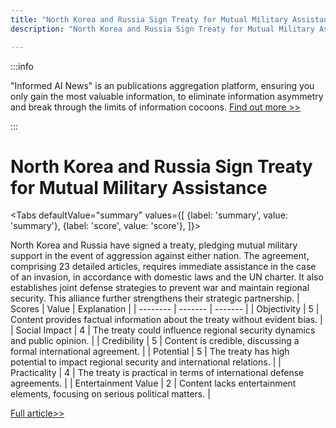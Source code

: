 ```yaml
---
title: "North Korea and Russia Sign Treaty for Mutual Military Assistance"
description: "North Korea and Russia Sign Treaty for Mutual Military Assistance"

---
```



:::info

"Informed AI News" is an publications aggregation platform, ensuring you only gain the most valuable information, to eliminate information asymmetry and break through the limits of information cocoons.  [Find out more >>](/)

:::

# North Korea and Russia Sign Treaty for Mutual Military Assistance


<Tabs
	defaultValue="summary"
	values={[
	{label: 'summary', value: 'summary'},
	{label: 'score', value: 'score'},
]}>
<TabItem value="summary">


North Korea and Russia have signed a treaty, pledging mutual military support in the event of aggression against either nation. The agreement, comprising 23 detailed articles, requires immediate assistance in the case of an invasion, in accordance with domestic laws and the UN charter. It also establishes joint defense strategies to prevent war and maintain regional security. This alliance further strengthens their strategic partnership.
</TabItem>
<TabItem value="score">
	| Scores     | Value   | Explanation |
	| -------- | ------- | ------- |
	| Objectivity  | 5    | Content provides factual information about the treaty without evident bias.    |
	| Social Impact | 4     | The treaty could influence regional security dynamics and public opinion.    |
	| Credibility    | 5    | Content is credible, discussing a formal international agreement.    |
	| Potential    | 5    | The treaty has high potential to impact regional security and international relations.    |
	| Practicality    | 4    | The treaty is practical in terms of international defense agreements.    |
	| Entertainment Value    | 2    | Content lacks entertainment elements, focusing on serious political matters.    |
</TabItem>
</Tabs>

[Full article>>](https://www3.nhk.or.jp/nhkworld/en/news/20240620_09/)
